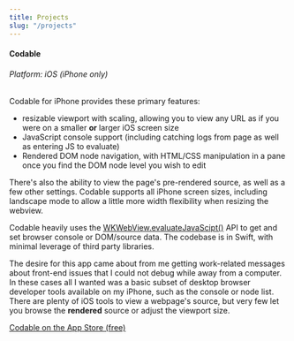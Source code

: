 ```yaml
---
title: Projects
slug: "/projects"
---
```


#### Codable

###### Platform: iOS (iPhone only)

Codable for iPhone provides these primary features:
- resizable viewport with scaling, allowing you to view any URL as if you were on a smaller **or** larger iOS screen size
- JavaScript console support (including catching logs from page as well as entering JS to evaluate)
- Rendered DOM node navigation, with HTML/CSS manipulation in a pane once you find the DOM node level you wish to edit

There's also the ability to view the page's pre-rendered source, as well as a few other settings. Codable supports all iPhone screen sizes, including landscape mode to allow a little more width flexibility when resizing the webview.

Codable heavily uses the [WKWebView.evaluateJavaScipt()](https://developer.apple.com/documentation/webkit/wkwebview/1415017-evaluatejavascript) API to get and set browser console or DOM/source data. The codebase is in Swift, with minimal leverage of third party libraries.

The desire for this app came about from me getting work-related messages about front-end issues that I could not debug while away from a computer. In these cases all I wanted was a basic subset of desktop browser developer tools available on my iPhone, such as the console or node list. There are plenty of iOS tools to view a webpage's source, but very few let you browse the **rendered** source or adjust the viewport size.

[Codable on the App Store (free)](http://appstore.com/codable)